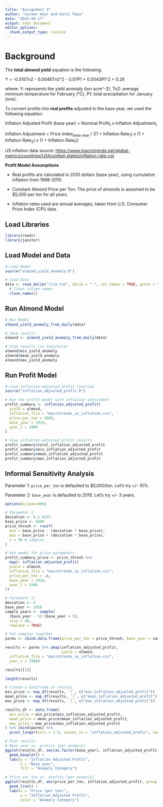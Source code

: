 ```yaml
---
title: "Assignment 3"
author: "Carmen Hoyt and Karol Paya"
date: "2025-04-17"
output: html_document
editor_options: 
  chunk_output_type: console
---
```


# Background

The **total almond yield** equation is the following:

Y = -0.015Tn2 - 0.0046Tn2\^2 - 0.07P1 + 0.0043P1\^2 + 0.28

where: Y: represents the yield anomaly (ton acre\^-2), Tn2: average minimum temperature for February (°C), P1: total precipitation for January (mm).

To convert profits into **real profits** adjusted to the base year, we used the following equation:

Inflation Adjusted Profit (base year) = Nominal Profit~t~ x Inflation Adjustment~t~

Inflation Adjustment = Price Index~base year~ / ((1 + Inflation Rate~1~) x (1 + Inflation Rate~2~) x (1 + Inflation Rate~t~))

US inflation data source: <https://www.macrotrends.net/global-metrics/countries/USA/united-states/inflation-rate-cpi>

**Profit Model Assumptions**

-   Real profits are calculated in 2010 dollars (base year), using cumulative inflation from 1988–2010.

-   Constant Almond Price per Ton: The price of almonds is assumed to be \$5,000 per ton for all years.

-   Inflation rates used are annual averages, taken from U.S. Consumer Price Index (CPI) data.

## Load Libraries

```r
library(readr)
library(janitor)
```

## Load Model and Data

```r
# Load Model
source("almond_yield_anomoly.R")

# Load Data
data <- read_delim("clim.txt", delim = " ", col_names = TRUE, quote = "") %>%
  # Clean column names
  clean_names()
```

## Run Almond Model

```r
# Run Model
almond_yield_anomaly_from_daily(data)

# Save results
almond <- almond_yield_anomaly_from_daily(data)

# View results (in tons/acre)
almond$min_yield_anomaly
almond$mean_yield_anomaly
almond$max_yield_anomaly
```

## Run Profit Model

```r
# Load inflation-adjusted profit function
source("inflation_adjusted_profit.R")

# Run the profit model with inflation adjustment
profit_summary <- inflation_adjusted_profit(
  yield = almond,
  inflation_file = "macrotrends_us_inflation.csv",
  price_per_ton = 5000,
  base_year = 2010,
  year_1 = 1988
)

# View inflation-adjusted profit results
profit_summary$total_inflation_adjusted_profit
profit_summary$min_inflation_adjusted_profit
profit_summary$mean_inflation_adjusted_profit
profit_summary$max_inflation_adjusted_profit

```

## Informal Sensitivity Analysis

Parameter 1: `price_per_ton` is defaulted to $5,000/ton. Let's try +/- 10%.

Parameter 2: `base_year` is defaulted to 2010. Let's try +/- 3 years.

```r

options(scipen=999)

# Parameter 1
deviation <- 0.1 #10%
base_price <- 5000
price_thresh <- runif(
  min = base_price - (deviation * base_price),
  max = base_price + (deviation * base_price),
  n = 40 # samples
)

# Run model for price parameters
profit_summary_price <- price_thresh %>%
  map(~ inflation_adjusted_profit(
  yield = almond,
  inflation_file = "macrotrends_us_inflation.csv",
  price_per_ton = .x,
  base_year = 2010,
  year_1 = 1988
))

# Parameter 2: 
deviation <- 5
base_year <- 2010
sample_years <- sample(
  (base_year - 5):(base_year + 5), 
  size = 40, 
  replace = TRUE)

# Put samples together
parms <- cbind.data.frame(price_per_ton = price_thresh, base_year = sample_years)

results <- parms %>% pmap(inflation_adjusted_profit,
                          yield = almond,
  inflation_file = "macrotrends_us_inflation.csv",
  year_1 = 1988)

results[[1]]

length(results)

# Create a dataframe of results
min_price <- map_df(results, `[`, c("min_inflation_adjusted_profit"))
mean_price <- map_df(results, `[`, c("mean_inflation_adjusted_profit"))
max_price <- map_df(results, `[`, c("max_inflation_adjusted_profit"))

results_df <- data.frame(
  min_price = min_price$min_inflation_adjusted_profit,
  mean_price = mean_price$mean_inflation_adjusted_profit,
  max_price = max_price$max_inflation_adjusted_profit
) %>% cbind(parms) %>%
  pivot_longer(cols = 1:3, values_to = "inflation_adjusted_profit", names_to = "anamoly")

# Plot results
# Base year vs. profits (per anamoly)
ggplot(results_df, aes(as.factor(base_year), inflation_adjusted_profit, group = anamoly, fill = anamoly)) +
  geom_boxplot() +
  labs(y = "Inflation Adjusted Profit",
       x = "Base year",
       fill = "Anamoly Category")

# Price per ton vs. profits (per anamoly)
ggplot(results_df, aes(price_per_ton, inflation_adjusted_profit, group = anamoly, color = anamoly)) +
  geom_line() +
  labs(x = "Price (per ton)",
       y = "Inflation Adjusted Profit",
       color = "Anamoly Category")
```


